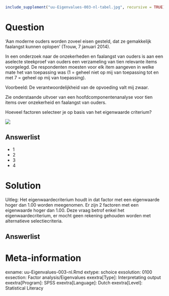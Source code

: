 ```{r, echo = FALSE, results = "hide"}
include_supplement("uu-Eigenvalues-003-nl-tabel.jpg", recursive = TRUE)
```


Question
========
  
‘Aan moderne ouders worden zoveel eisen gesteld, dat ze gemakkelijk faalangst kunnen oplopen’ (Trouw, 7 januari 2014). 

In een onderzoek naar de onzekerheden en faalangst van ouders is aan een aselecte steekproef van ouders een verzameling van tien relevante items voorgelegd. De respondenten moesten voor elk item aangeven in welke mate het van toepassing was (1 = geheel niet op mij van toepassing tot en met 7 = geheel op mij van toepassing).

Voorbeeld: De verantwoordelijkheid van de opvoeding valt mij zwaar.

Zie onderstaande uitvoer van een hoofdcomponentenanalyse voor tien items over onzekerheid en faalangst van ouders. 

Hoeveel factoren selecteer je op basis van het eigenwaarde criterium?

![](uu-Eigenvalues-003-nl-tabel.jpg)


Answerlist
----------
* 1
* 2
* 3
* 4

Solution
========
  
Uitleg: Het eigenwaardecriterium houdt in dat factor met een eigenwaarde hoger dan 1.00 worden meegenomen. Er zijn 2 factoren met een eigenwaarde hoger dan 1.00. Deze vraag betrof enkel het eigenwaardecriterium, er mocht geen rekening gehouden worden met alternatieve selectiecriteria.

Answerlist
----------



Meta-information
================
exname: uu-Eigenvalues-003-nl.Rmd
extype: schoice
exsolution: 0100
exsection: Factor analysis/Eigenvalues
exextra[Type]: Interpretating output
exextra[Program]: SPSS
exextra[Language]: Dutch
exextra[Level]: Statistical Literacy